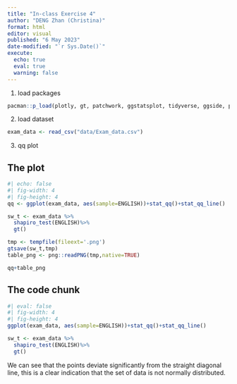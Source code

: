 ```yaml
---
title: "In-class Exercise 4"
author: "DENG Zhan (Christina)"
format: html
editor: visual
published: "6 May 2023"
date-modified: "`r Sys.Date()`"
execute: 
  echo: true
  eval: true
  warning: false
---
```


1.  load packages

```r
pacman::p_load(plotly, gt, patchwork, ggstatsplot, tidyverse, ggside, parameters,rstatix,patchwork)
```

2.  load dataset

```r
exam_data <- read_csv("data/Exam_data.csv")
```

3.  qq plot

::: panel-tabset
## The plot

```r
#| echo: false 
#| fig-width: 4
#| fig-height: 4
qq <- ggplot(exam_data, aes(sample=ENGLISH))+stat_qq()+stat_qq_line()

sw_t <- exam_data %>% 
  shapiro_test(ENGLISH)%>% 
  gt()

tmp <- tempfile(fileext='.png')
gtsave(sw_t,tmp)
table_png <- png::readPNG(tmp,native=TRUE)

qq+table_png
```

## The code chunk

```r
#| eval: false
#| fig-width: 4
#| fig-height: 4
ggplot(exam_data, aes(sample=ENGLISH))+stat_qq()+stat_qq_line()

sw_t <- exam_data %>% 
  shapiro_test(ENGLISH)%>% 
  gt()

```
:::

::: callout-note
We can see that the points deviate significantly from the straight diagonal line, this is a clear indication that the set of data is not normally distributed.
:::
